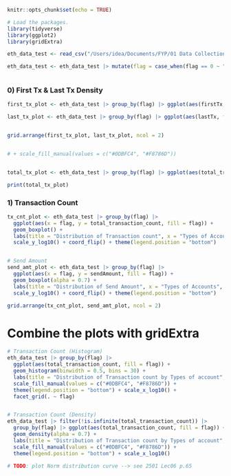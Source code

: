 

```r
knitr::opts_chunk$set(echo = TRUE)
```

```r
# Load the packages.
library(tidyverse)
library(ggplot2)
library(gridExtra)

eth_data_test <- read_csv("/Users/idea/Documents/FYP/01 Data Collection/04 Final Usable Data/eth_data_real_date.csv")

eth_data_test <- eth_data_test |> mutate(flag = case_when(flag == 0 ~ "normal", flag == 1 ~ "illicit")) |> mutate(flag = factor(flag))



```


### 0) First Tx & Last Tx Density
```r

first_tx_plot <- eth_data_test |> group_by(flag) |> ggplot(aes(firstTx, fill = flag)) + geom_density(alpha = 0.7) + labs(title = "Distribution of First Transaction time", x = "First Transaction Time", y = "Density", fill = "Account Types") + theme(legend.position = "bottom") + guides(fill = guide_legend(reverse = TRUE))

last_tx_plot <- eth_data_test |> group_by(flag) |> ggplot(aes(lastTx, fill = flag)) + geom_density(alpha = 0.7) + labs(title = "Distribution of Last Transaction time", x = "Last Transaction Time", y = "Density", fill = "Account Types")  + theme(legend.position = "bottom" ) + guides(fill = guide_legend(reverse = TRUE))


grid.arrange(first_tx_plot, last_tx_plot, ncol = 2)


# + scale_fill_manual(values = c("#0DBFC4", "#F8786D"))


total_tx_plot <- eth_data_test |> group_by(flag) |> ggplot(aes(total_transaction_count, fill = flag)) + geom_density(alpha = 0.7) + labs(title = "Distribution of Transaction Count by Types of Account", x = "log10(Total Transaction Count)", y = "Density", fill = "Account Types")  + scale_x_log10()  + theme(legend.position = "bottom", plot.margin = unit(c(0.2, 0.2, 0.2, 0.2), "inches")) + guides(fill = guide_legend(reverse = TRUE))

print(total_tx_plot)


```






### 1) Transaction Count
```r


tx_cnt_plot <- eth_data_test |> group_by(flag) |> 
  ggplot(aes(x = flag, y = total_transaction_count, fill = flag)) + 
  geom_boxplot() + 
  labs(title = "Distribution of Transaction count", x = "Types of Accounts", y = "log10(Transaction count)", fill = "Account Types")  + 
  scale_y_log10() + coord_flip() + theme(legend.position = "bottom")


# Send Amount
send_amt_plot <- eth_data_test |> group_by(flag) |> 
  ggplot(aes(x = flag, y = sendAmount, fill = flag)) + 
  geom_boxplot(alpha = 0.7) + 
  labs(title = "Distribution of Send Amount", x = "Types of Accounts", y = "log10(Send Amount)", fill = "Account Types")  + 
  scale_y_log10() + coord_flip() + theme(legend.position = "bottom")

grid.arrange(tx_cnt_plot, send_amt_plot, ncol = 2) 

```


# Combine the plots with gridExtra
```r



# Transaction Count (Histogram)
eth_data_test |> group_by(flag) |> 
  ggplot(aes(total_transaction_count, fill = flag)) + 
  geom_histogram(binwidth = 0.5, bins = 30) + 
  labs(title = "Distribution of Transaction count by Types of account", x = "Types of Accounts", y = "log10(Transaction count)", fill = "Account Types")  + 
  scale_fill_manual(values = c("#0DBFC4", "#F8786D")) + 
  theme(legend.position = "bottom") + scale_x_log10() + 
  facet_grid(. ~ flag)


# Transaction Count (Density)
eth_data_test |> filter(!is.infinite(total_transaction_count)) |> 
  group_by(flag) |> ggplot(aes(total_transaction_count, fill = flag)) + 
  geom_density(alpha = 0.7) + 
  labs(title = "Distribution of Transaction count by Types of account", x = "Types of Accounts", y = "log10(Transaction count)", fill = "Account Types")  + 
  scale_fill_manual(values = c("#0DBFC4", "#F8786D")) + 
  theme(legend.position = "bottom") + scale_x_log10()

# TODO: plot Norm distribution curve --> see 2501 Lec06 p.65




```

